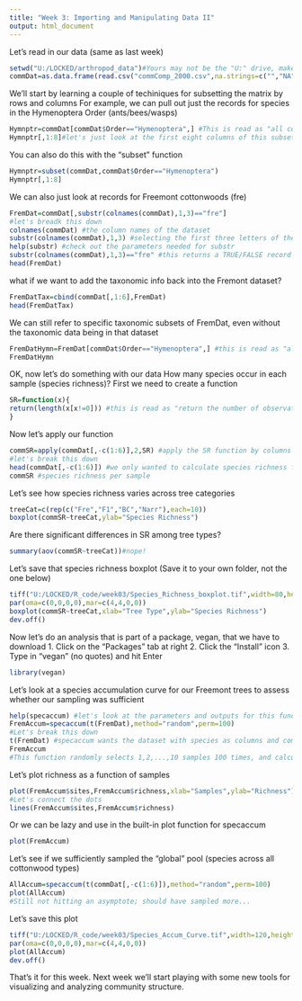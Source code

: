 ---
title: "Week 3: Importing and Manipulating Data II"
output: html_document
---

Let's read in our data (same as last week)

```{r}
setwd("U:/LOCKED/arthropod_data")#Yours may not be the "U:" drive, make sure you enter the correct letter
commDat=as.data.frame(read.csv("commComp_2000.csv",na.strings=c("","NA")))#The na.strings command means that any blank or NA cells will be given a value of NA. We're making it a data.frame so that it differentiates between strings (i.e. words) and numbers
```

We'll start by learning a couple of techiniques for subsetting the matrix by rows and columns
For example, we can pull out just the records for species in the Hymenoptera Order (ants/bees/wasps)


```{r}
Hymnptr=commDat[commDat$Order=="Hymenoptera",] #This is read as "all columns of commDat where Order is Hymenoptera"
Hymnptr[,1:8]#let's just look at the first eight columns of this subsetted dataset
```

You can also do this with the "subset" function

```{r}
Hymnptr=subset(commDat,commDat$Order=="Hymenoptera")
Hymnptr[,1:8]
```

We can also just look at records for Freemont cottonwoods (fre)

```{r}
FremDat=commDat[,substr(colnames(commDat),1,3)=="fre"]
#let's breadk this down
colnames(commDat) #the column names of the dataset
substr(colnames(commDat),1,3) #selecting the first three letters of the column names
help(substr) #check out the parameters needed for substr
substr(colnames(commDat),1,3)=="fre" #this returns a TRUE/FALSE record of column names; TRUE if "fre", FALSE if not
head(FremDat)
```

what if we want to add the taxonomic info back into the Fremont dataset?

```{r}
FremDatTax=cbind(commDat[,1:6],FremDat)
head(FremDatTax)
```

We can still refer to specific taxonomic subsets of FremDat, even without the taxonomic data being in that dataset

```{r}
FremDatHymn=FremDat[commDat$Order=="Hymenoptera",] #this is read as "all columns of FremDat where Order is Hymenoptera"; the latter is indexed froma different object, commDat
FremDatHymn
```


##########
OK, now let's do something with our data
How many species occur in each sample (species richness)?
First we need to create a function

```{r}
SR=function(x){
return(length(x[x!=0])) #this is read as "return the number of observations in a sample that is not zero"
}
```

Now let's apply our function

```{r}
commSR=apply(commDat[,-c(1:6)],2,SR) #apply the SR function by columns (1=rows, 2=columns)
#let's break this down
head(commDat[,-c(1:6)]) #we only wanted to calculate species richness for the sample columns; thus, to apply our SR function, we said "apply this function to all columns except the first 6"
commSR #species richness per sample
```

Let's see how species richness varies across tree categories

```{r}
treeCat=c(rep(c("Fre","F1","BC","Narr"),each=10))
boxplot(commSR~treeCat,ylab="Species Richness")
```

Are there significant differences in SR among tree types?

```{r}
summary(aov(commSR~treeCat))#nope!
```

Let's save that species richness boxplot (Save it to your own folder, not the one below)

```{r}
tiff("U:/LOCKED/R_code/week03/Species_Richness_boxplot.tif",width=80,height=80,units="mm",res=150)
par(oma=c(0,0,0,0),mar=c(4,4,0,0))
boxplot(commSR~treeCat,xlab="Tree Type",ylab="Species Richness")
dev.off()
```


###########
Now let's do an analysis that is part of a package, vegan, that we have to download
1. Click on the "Packages" tab at right
2. Click the "Install" icon
3. Type in "vegan" (no quotes) and hit Enter

```{r}
library(vegan)
```

Let's look at a species accumulation curve for our Freemont trees to assess whether our sampling was sufficient

```{r}
help(specaccum) #let's look at the parameters and outputs for this function
FremAccum=specaccum(t(FremDat),method="random",perm=100)
#Let's break this down
t(FremDat) #specaccum wants the dataset with species as columns and communities as rows; t(FremDat) is the transpose of our Freemont sub-dataset
FremAccum
#This function randomly selects 1,2,...,10 samples 100 times, and calculates the mean and standard deviation of species richness
```

Let's plot richness as a function of samples

```{r}
plot(FremAccum$sites,FremAccum$richness,xlab="Samples",ylab="Richness") #looks like the species pool for Freemont was not fully sampled
#Let's connect the dots
lines(FremAccum$sites,FremAccum$richness)
```

Or we can be lazy and use in the built-in plot function for specaccum

```{r}
plot(FremAccum)
```

Let's see if we sufficiently sampled the "global" pool (species across all cottonwood types)

```{r}
AllAccum=specaccum(t(commDat[,-c(1:6)]),method="random",perm=100)
plot(AllAccum)
#Still not hitting an asymptote; should have sampled more...
```

Let's save this plot

```{r}
tiff("U:/LOCKED/R_code/week03/Species_Accum_Curve.tif",width=120,height=80,units="mm",res=150)
par(oma=c(0,0,0,0),mar=c(4,4,0,0))
plot(AllAccum)
dev.off()
```

That's it for this week.  Next week we'll start playing with some new tools for visualizing and analyzing community structure.